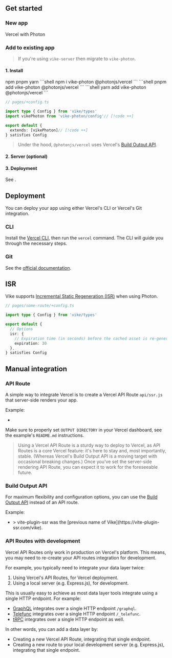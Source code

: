 
<PhotonDeploymentProviderIntroPart1 provider="Vercel" link="https://vercel.com" />
<PhotonDeploymentProviderIntroPart2 provider="Vercel" />


## Get started

### New app

<UseScaffolder>Vercel with Photon</UseScaffolder>

### Add to existing app

> If you're using `vike-server` then  <Link href="/migration/vike-photon">migrate to `vike-photon`</Link>.

#### 1. Install

<Tabs>
  <TabList>
    <Tab>npm</Tab>
    <Tab>pnpm</Tab>
    <Tab>yarn</Tab>
  </TabList>
  <TabPanel>
    ```shell
    npm i vike-photon @photonjs/vercel
    ```
  </TabPanel>
  <TabPanel>
    ```shell
    pnpm add vike-photon @photonjs/vercel
    ```
  </TabPanel>
  <TabPanel>
    ```shell
    yarn add vike-photon @photonjs/vercel
    ```
  </TabPanel>
</Tabs>

```ts
// pages/+config.ts

import type { Config } from 'vike/types'
import vikePhoton from 'vike-photon/config'// [!code ++]

export default {
  extends: [vikePhoton]// [!code ++]
} satisfies Config
```

<PhotonAutoLoad pkg="vercel" />

> Under the hood, `@photonjs/vercel` uses Vercel's [Build Output API](https://vercel.com/docs/build-output-api/v3).

#### 2. Server (optional)

<PhotonBuiltInServer />

#### 3. Deployment

See <Link href="#deployment" />.


## Deployment

You can deploy your app using either Vercel's CLI or Vercel's Git integration.

### CLI

Install the [Vercel CLI](https://vercel.com/docs/cli), then run the `vercel` command.
The CLI will guide you through the necessary steps.

### Git

See the [official documentation](https://vercel.com/docs/git#deploying-a-git-repository).


## ISR

Vike supports [Incremental Static Regeneration (ISR)](https://vercel.com/docs/concepts/incremental-static-regeneration/overview) when using Photon.

```ts
// pages/some-route/+config.ts

import type { Config } from 'vike/types'

export default {
  // Options
  isr: {
    // Expiration time (in seconds) before the cached asset is re-generated
    expiration: 30
  },
} satisfies Config
```


## Manual integration

### API Route

A simple way to integrate Vercel is to create a Vercel API Route `api/ssr.js` that server-side renders your app.

Example:
 - <Example timestamp="2024.03" repo="brillout/vike-with-vercel" />
<Warning>Make sure to properly set `OUTPUT DIRECTORY` in your Vercel dashboard, see the example's `README.md` instructions.</Warning>

> Using a Vercel API Route is a sturdy way to deploy to Vercel, as API Routes is a core Vercel feature: it's here to stay and, most importantly, stable. (Whereas Vercel's Build Output API is a moving target with occasional breaking changes.) Once you've set the server-side rendering API Route, you can expect it to work for the foreseeable future.


### Build Output API

For maximum flexibility and configuration options, you can use the [Build Output API](https://vercel.com/docs/build-output-api/v3) instead of an API route.

Example:
 - <Example timestamp="2022.07" repo="brillout/vite-plugin-ssr_vercel_build-output-api" />
   > vite-plugin-ssr was the [previous name of Vike](https://vite-plugin-ssr.com/vike).


### API Routes with development

Vercel API Routes only work in production on Vercel's platform. This means, you may need to re-create your API routes integration for development.

For example, you typically need to integrate your data layer twice:
 1. Using Vercel's API Routes, for Vercel deployment.
 1. Using a local server (e.g. Express.js), for development.

This is usually easy to achieve as most data layer tools integrate using a single HTTP endpoint. For example:
 - [GraphQL](https://graphql.org/) integrates over a single HTTP endpoint `/graphql`.
 - [Telefunc](https://telefunc.com/) integrates over a single HTTP endpoint `/_telefunc`.
 - [tRPC](https://trpc.io/) integrates over a single HTTP endpoint as well.

In other words, you can add a data layer by:
 - Creating a new Vercel API Route, integrating that single endpoint.
 - Creating a new route to your local development server (e.g. Express.js), integrating that single endpoint.
